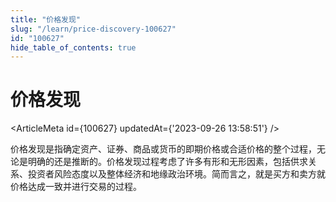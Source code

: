 ```yaml
---
title: "价格发现"
slug: "/learn/price-discovery-100627"
id: "100627"
hide_table_of_contents: true
---
```



# 价格发现

<ArticleMeta id={100627} updatedAt={'2023-09-26 13:58:51'} />
<div className='border-solid border-b border-t-0 my-4 border-[var(--ifm-color-gray-300)]' />

价格发现是指确定资产、证券、商品或货币的即期价格或合适价格的整个过程，无论是明确的还是推断的。价格发现过程考虑了许多有形和无形因素，包括供求关系、投资者风险态度以及整体经济和地缘政治环境。简而言之，就是买方和卖方就价格达成一致并进行交易的过程。
